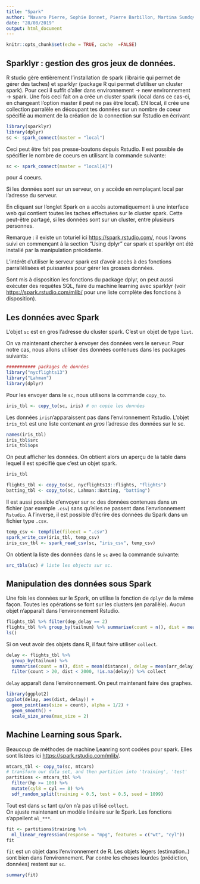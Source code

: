 ```yaml
---
title: "Spark"
author: "Navaro Pierre, Sophie Donnet, Pierre Barbillon, Martina Sundqvist, Timothée Tabouy"
date: "28/08/2019"
output: html_document
---
```


```r
knitr::opts_chunk$set(echo = TRUE, cache  =FALSE)
```

## Sparklyr : gestion des gros jeux de données.

R studio gère entièrement l'installation de spark (librairie qui permet de gérer des taches) et sparklyr (package R qui permet d'utiliser un cluster spark). Pour ceci il suffit d'aller dans environnement -> new environnement -> spark.
Une fois ceci fait on a crée un cluster spark (local dans ce cas-ci, en changeant l'option master il peut ne pas être local). EN local, il crée une collection parralèle en découpant tes données sur un nombre de coeur spécifié au moment de la création de la connection sur Rstudio en écrivant 

```r
library(sparklyr)
library(dplyr)
sc <- spark_connect(master = "local")
``` 
Ceci peut être fait pas presse-boutons depuis Rstudio. 
Il est possible de spécifier le nombre de coeurs en utilisant la commande suivante: 
```r
sc <- spark_connect(master = "local[4]")
```
pour 4 coeurs.

Si les données sont sur un serveur, on y accède en remplaçant local par l'adresse du serveur.

En cliquant sur l'onglet Spark on a accès automatiquement à une interface web qui contient toutes les taches effectuées sur le cluster spark. Cette peut-être partagé, si les données sont sur un cluster, entre plusieurs personnes. 

Remarque : il existe un toturiel ici <https://spark.rstudio.com/>, nous l'avons suivi en commençant à la section "Using dplyr" car spark et sparklyr ont été installé par la manipulation précédente.

L'intérêt d'utiliser le serveur spark est d'avoir accès à des fonctions parrallélisées et puissantes pour gérer les grosses données.

Sont mis à disposition les fonctions du package dplyr, on peut aussi exécuter des requêtes SQL, faire du machine learning avec sparklyr (voir <https://spark.rstudio.com/mlib/> pour une liste complète des fonctions à disposition).



## Les données avec Spark

L'objet `sc` est en gros l'adresse du cluster spark. C'est un objet de type `list`. 

On va maintenant chercher à envoyer des données vers le serveur. 
Pour notre cas, nous allons utiliser des données contenues dans les packages suivants: 

```r
########### packages de données
library("nycflights13")
library("Lahman")
library(dplyr)
``` 

Pour les envoyer dans le `sc`, nous utilisons la commande `copy_to`. 

```r
iris_tbl <- copy_to(sc, iris) # on copie les données 
```

Les données `iris `n'apparaissent pas dans l'environnement Rstudio.
L'objet `iris_tbl` est une liste contenant *en gros* l'adresse des données sur le sc. 


```r
names(iris_tbl)
iris_tbl$src
iris_tbl$ops
``` 

On peut afficher les données. On obtient alors un aperçu de la table dans lequel il est spécifié que c'est un objet spark. 
```r
iris_tbl
```

```r
flights_tbl <- copy_to(sc, nycflights13::flights, "flights") 
batting_tbl <- copy_to(sc, Lahman::Batting, "batting")
```

Il est aussi possible d'envoyer  sur `sc` des données contenues dans un fichier (par exemple `.csv`) sans qu'elles ne passent dans l'envrionnement `Rstudio`. 
A l'inverse, il est possible d'écrire des données du Spark dans un fichier type `.csv`. 

```r
temp_csv <- tempfile(fileext = ".csv")
spark_write_csv(iris_tbl, temp_csv)
iris_csv_tbl <- spark_read_csv(sc, "iris_csv", temp_csv)
```



On obtient la liste des données dans le `sc` avec la commande suivante: 

```r
src_tbls(sc) # liste les objects sur sc. 
```

## Manipulation des données sous Spark


Une fois les données sur le Spark, on utilise la fonction de `dplyr` de la même façon. Toutes les opérations se font sur les clusters (en parallèle). 
Aucun objet n'apparaît dans l'environnement Rstudio. 

```r
flights_tbl %>% filter(dep_delay == 2)
flights_tbl %>% group_by(tailnum) %>% summarise(count = n(), dist = mean(distance), delay = mean(arr_delay)) %>% filter(count > 20, dist < 2000, !is.na(delay)) 
ls()
``` 

Si on veut avoir des objets dans R, il faut faire utiliser `collect`. 
```r
delay <- flights_tbl %>% 
  group_by(tailnum) %>%
  summarise(count = n(), dist = mean(distance), delay = mean(arr_delay)) %>%
  filter(count > 20, dist < 2000, !is.na(delay)) %>% collect
``` 
`delay` apparaît dans l'environnement. On peut maintenant faire des graphes. 

```r
library(ggplot2)
ggplot(delay, aes(dist, delay)) +
  geom_point(aes(size = count), alpha = 1/2) +
  geom_smooth() +
  scale_size_area(max_size = 2)
``` 


## Machine Learning sous Spark. 

Beaucoup de méthodes de machine Leanring sont codées pour spark. Elles sont listées ici
[https://spark.rstudio.com/mlib/](https://spark.rstudio.com/mlib/). 

```r
mtcars_tbl <- copy_to(sc, mtcars)
# transform our data set, and then partition into 'training', 'test'
partitions <- mtcars_tbl %>%
  filter(hp >= 100) %>%
  mutate(cyl8 = cyl == 8) %>%
  sdf_random_split(training = 0.5, test = 0.5, seed = 1099)
```
Tout est dans `sc` tant qu'on n'a pas utilisé `collect`.  
On ajuste maintenant un modèle linéaire sur le Spark. Les fonctions s'appellent `ml_***`. 

```r
fit <- partitions$training %>%
  ml_linear_regression(response = "mpg", features = c("wt", "cyl"))
fit
```
`fit` est un objet dans l'environnement de R. Les objets légers (estimation..) sont bien dans l'environnement. Par contre les choses lourdes (prédiction, données) restent sur `sc`. 

```r
summary(fit)
```
